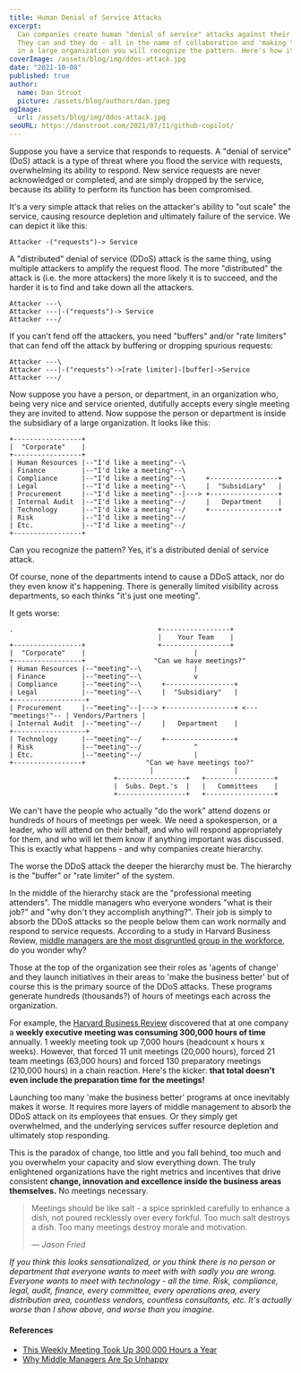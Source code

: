 ```yaml
---
title: Human Denial of Service Attacks
excerpt:
  Can companies create human "denial of service" attacks against their own employees?
  They can and they do - all in the name of collaboration and 'making the business better'. If you work
  in a large organization you will recognize the pattern. Here's how it works...
coverImage: /assets/blog/img/ddos-attack.jpg
date: "2021-10-08"
published: true
author:
  name: Dan Stroot
  picture: /assets/blog/authors/dan.jpeg
ogImage:
  url: /assets/blog/img/ddos-attack.jpg
seoURL: https://danstroot.com/2021/07/11/github-copilot/
---
```


Suppose you have a service that responds to requests. A "denial of service" (DoS) attack is a type of threat where you flood the service with requests, overwhelming its ability to respond. New service requests are never acknowledged or completed, and are simply dropped by the service, because its ability to perform its function has been compromised.

It's a very simple attack that relies on the attacker's ability to "out scale" the service, causing resource depletion and ultimately failure of the service. We can depict it like this:

```shell
Attacker -("requests")-> Service
```

A "distributed" denial of service (DDoS) attack is the same thing, using multiple attackers to amplify the request flood. The more "distributed" the attack is (i.e. the more attackers) the more likely it is to succeed, and the harder it is to find and take down all the attackers.

```shell
Attacker ---\
Attacker ---|-("requests")-> Service
Attacker ---/
```

If you can't fend off the attackers, you need "buffers" and/or "rate limiters" that can fend off the attack by buffering or dropping spurious requests:

```shell
Attacker ---\
Attacker ---|-("requests")->[rate limiter]-[buffer]->Service
Attacker ---/
```

Now suppose you have a person, or department, in an organization who, being very nice and service oriented, dutifully accepts every single meeting they are invited to attend. Now suppose the person or department is inside the subsidiary of a large organization. It looks like this:

```shell
+-----------------+
|  "Corporate"    |
+-----------------+
| Human Resources |--"I'd like a meeting"--\
| Finance         |--"I'd like a meeting"--\
| Compliance      |--"I'd like a meeting"--\     +-----------------+
| Legal           |--"I'd like a meeting"--\     |  "Subsidiary"   |
| Procurement     |--"I'd like a meeting"--|---> +-----------------+
| Internal Audit  |--"I'd like a meeting"--/     |   Department    |
| Technology      |--"I'd like a meeting"--/     +-----------------+
| Risk            |--"I'd like a meeting"--/
| Etc.            |--"I'd like a meeting"--/
+-----------------+
```

Can you recognize the pattern? Yes, it's a distributed denial of service attack.

Of course, none of the departments intend to cause a DDoS attack, nor do they even know it's happening. There is generally limited visibility across departments, so each thinks "it's just one meeting".

It gets worse:

```shell
.                                    +-----------------+
                                     |    Your Team    |
+-----------------+                  +-----------------+
|  "Corporate"    |                           |
+-----------------+                 "Can we have meetings?"
| Human Resources |--"meeting"--\             |
| Finance         |--"meeting"--\             v
| Compliance      |--"meeting"--\     +-----------------+
| Legal           |--"meeting"--\     |  "Subsidiary"   |                  +------------------+
| Procurement     |--"meeting"--|---> +-----------------+ <---"meetings!"-- | Vendors/Partners |
| Internal Audit  |--"meeting"--/     |   Department    |                  +------------------+
| Technology      |--"meeting"--/     +-----------------+
| Risk            |--"meeting"--/             ^
| Etc.            |--"meeting"--/             |
+-----------------+               "Can we have meetings too?"
                                   |                    |
                          +-----------------+   +-----------------+
                          |  Subs. Dept.'s  |   |   Committees    |
                          +-----------------+   +-----------------+
```

We can't have the people who actually "do the work" attend dozens or hundreds of hours of meetings per week. We need a spokesperson, or a leader, who will attend on their behalf, and who will respond appropriately for them, and who will let them know if anything important was discussed. This is exactly what happens - and why companies create hierarchy.

The worse the DDoS attack the deeper the hierarchy must be. The hierarchy is the "buffer" or "rate limiter" of the system.

In the middle of the hierarchy stack are the "professional meeting attenders". The middle managers who everyone wonders "what is their job?" and "why don't they accomplish anything?". Their job is simply to absorb the DDoS attacks so the people below them can work normally and respond to service requests. According to a study in Harvard Business Review, [middle managers are the most disgruntled group in the workforce](https://hbr.org/2014/11/why-middle-managers-are-so-unhappy), do you wonder why?

Those at the top of the organization see their roles as 'agents of change' and they launch initiatives in their areas to 'make the business better' but of course this is the primary source of the DDoS attacks. These programs generate hundreds (thousands?) of hours of meetings each across the organization.

For example, the [Harvard Business Review](https://hbr.org/2014/04/how-a-weekly-meeting-took-up-300000-hours-a-year) discovered that at one company a **weekly executive meeting was consuming 300,000 hours of time** annually. 1 weekly meeting took up 7,000 hours (headcount x hours x weeks). However, that forced 11 unit meetings (20,000 hours), forced 21 team meetings (63,000 hours) and forced 130 preparatory meetings (210,000 hours) in a chain reaction. Here's the kicker: **that total doesn't even include the preparation time for the meetings!**

Launching too many 'make the business better' programs at once inevitably makes it worse. It requires more layers of middle management to absorb the DDoS attack on its employees that ensues. Or they simply get overwhelmed, and the underlying services suffer resource depletion and ultimately stop responding.

This is the paradox of change, too little and you fall behind, too much and you overwhelm your capacity and slow everything down. The truly enlightened organizations have the right metrics and incentives that drive consistent **change, innovation and excellence inside the business areas themselves.** No meetings necessary.

> Meetings should be like salt - a spice sprinkled carefully to enhance a dish, not poured recklessly over every forkful. Too much salt destroys a dish. Too many meetings destroy morale and motivation.
>
> <cite>&mdash; Jason Fried</cite>

_If you think this looks sensationalized, or you think there is no person or department that everyone wants to meet with with sadly you are wrong. Everyone wants to meet with technology - all the time. Risk, compliance, legal, audit, finance, every committee, every operations area, every distribution area, countless vendors, countless consultants, etc. It's actually worse than I show above, and worse than you imagine._

#### References

- [This Weekly Meeting Took Up 300,000 Hours a Year](https://hbr.org/2014/04/how-a-weekly-meeting-took-up-300000-hours-a-year)
- [Why Middle Managers Are So Unhappy](https://hbr.org/2014/11/why-middle-managers-are-so-unhappy)
